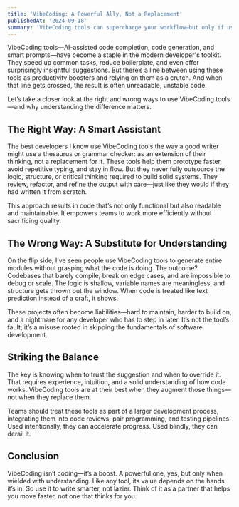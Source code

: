 ```yaml
---
title: 'VibeCoding: A Powerful Ally, Not a Replacement'
publishedAt: '2024-09-18'
summary: 'VibeCoding tools can supercharge your workflow—but only if used wisely. Here’s why they’re not a substitute for actual coding skills.'
---
```


VibeCoding tools—AI-assisted code completion, code generation, and smart prompts—have become a staple in the modern developer's toolkit. They speed up common tasks, reduce boilerplate, and even offer surprisingly insightful suggestions. But there’s a line between using these tools as productivity boosters and relying on them as a crutch. And when that line gets crossed, the result is often unreadable, unstable code.

Let’s take a closer look at the right and wrong ways to use VibeCoding tools—and why understanding the difference matters.

## The Right Way: A Smart Assistant

The best developers I know use VibeCoding tools the way a good writer might use a thesaurus or grammar checker: as an extension of their thinking, not a replacement for it. These tools help them prototype faster, avoid repetitive typing, and stay in flow. But they never fully outsource the logic, structure, or critical thinking required to build solid systems. They review, refactor, and refine the output with care—just like they would if they had written it from scratch.

This approach results in code that’s not only functional but also readable and maintainable. It empowers teams to work more efficiently without sacrificing quality.

## The Wrong Way: A Substitute for Understanding

On the flip side, I’ve seen people use VibeCoding tools to generate entire modules without grasping what the code is doing. The outcome? Codebases that barely compile, break on edge cases, and are impossible to debug or scale. The logic is shallow, variable names are meaningless, and structure gets thrown out the window. When code is treated like text prediction instead of a craft, it shows.

These projects often become liabilities—hard to maintain, harder to build on, and a nightmare for any developer who has to step in later. It’s not the tool’s fault; it’s a misuse rooted in skipping the fundamentals of software development.

## Striking the Balance

The key is knowing when to trust the suggestion and when to override it. That requires experience, intuition, and a solid understanding of how code works. VibeCoding tools are at their best when they augment those things—not when they replace them.

Teams should treat these tools as part of a larger development process, integrating them into code reviews, pair programming, and testing pipelines. Used intentionally, they can accelerate progress. Used blindly, they can derail it.

## Conclusion

VibeCoding isn’t coding—it’s a boost. A powerful one, yes, but only when wielded with understanding. Like any tool, its value depends on the hands it’s in. So use it to write smarter, not lazier. Think of it as a partner that helps you move faster, not one that thinks for you.